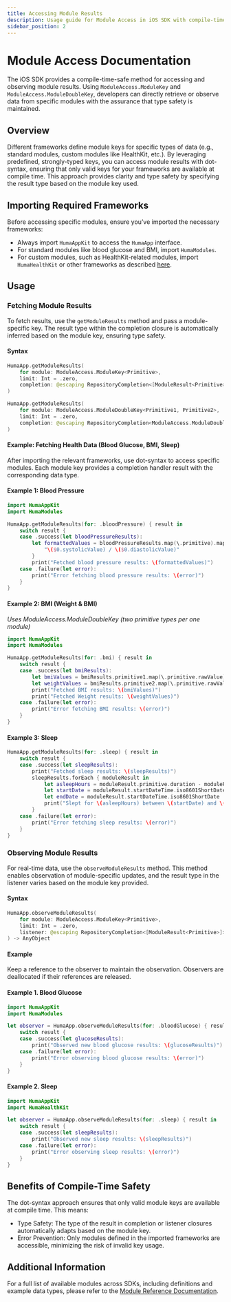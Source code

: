 ```yaml
---
title: Accessing Module Results
description: Usage guide for Module Access in iOS SDK with compile-time safe module keys
sidebar_position: 2
---
```


# Module Access Documentation

The iOS SDK provides a compile-time-safe method for accessing and observing module results. Using `ModuleAccess.ModuleKey` and `ModuleAccess.ModuleDoubleKey`, developers can directly retrieve or observe data from specific modules with the assurance that type safety is maintained.

## Overview

Different frameworks define module keys for specific types of data (e.g., standard modules, custom modules like HealthKit, etc.). By leveraging predefined, strongly-typed keys, you can access module results with dot-syntax, ensuring that only valid keys for your frameworks are available at compile time. This approach provides clarity and type safety by specifying the result type based on the module key used.

## Importing Required Frameworks

Before accessing specific modules, ensure you’ve imported the necessary frameworks:
- Always import `HumaAppKit` to access the `HumaApp` interface.
- For standard modules like blood glucose and BMI, import `HumaModules`.
- For custom modules, such as HealthKit-related modules, import `HumaHealthKit` or other frameworks as described [here](./module_keys_reference).

## Usage

### Fetching Module Results

To fetch results, use the `getModuleResults` method and pass a module-specific key. The result type within the completion closure is automatically inferred based on the module key, ensuring type safety.

#### Syntax

```swift
HumaApp.getModuleResults(
    for module: ModuleAccess.ModuleKey<Primitive>,
    limit: Int = .zero,
    completion: @escaping RepositoryCompletion<[ModuleResult<Primitive>]>
)

HumaApp.getModuleResults(
    for module: ModuleAccess.ModuleDoubleKey<Primitive1, Primitive2>,
    limit: Int = .zero,
    completion: @escaping RepositoryCompletion<ModuleAccess.ModuleDoubleKeyResult<Primitive1, Primitive2>>
) 
```

#### Example: Fetching Health Data (Blood Glucose, BMI, Sleep)

After importing the relevant frameworks, use dot-syntax to access specific modules. Each module key provides a completion handler result with the corresponding data type.

#### Example 1: Blood Pressure

```swift
import HumaAppKit
import HumaModules

HumaApp.getModuleResults(for: .bloodPressure) { result in
    switch result {
    case .success(let bloodPressureResults):
        let formattedValues = bloodPressureResults.map(\.primitive).map {
            "\($0.systolicValue) / \($0.diastolicValue)"
        }
        print("Fetched blood pressure results: \(formattedValues)")
    case .failure(let error):
        print("Error fetching blood pressure results: \(error)")
    }
}
```

#### Example 2: BMI (Weight & BMI)
*Uses ModuleAccess.ModuleDoubleKey (two primitive types per one module)*

```swift
import HumaAppKit
import HumaModules

HumaApp.getModuleResults(for: .bmi) { result in
    switch result {
    case .success(let bmiResults):
        let bmiValues = bmiResults.primitive1.map(\.primitive.rawValue)
        let weightValues = bmiResults.primitive2.map(\.primitive.rawValue)
        print("Fetched BMI results: \(bmiValues)")
        print("Fetched Weight results: \(weightValues)")
    case .failure(let error):
        print("Error fetching BMI results: \(error)")
    }
}
```

#### Example 3: Sleep

```swift
HumaApp.getModuleResults(for: .sleep) { result in
    switch result {
    case .success(let sleepResults):
        print("Fetched sleep results: \(sleepResults)")
        sleepResults.forEach { moduleResult in
            let asleepHours = moduleResult.primitive.duration - moduleResult.primitive.awake
            let startDate = moduleResult.startDateTime.iso8601ShortDate
            let endDate = moduleResult.startDateTime.iso8601ShortDate
            print("Slept for \(asleepHours) between \(startDate) and \(endDate)")
        }
    case .failure(let error):
        print("Error fetching sleep results: \(error)")
    }
}
```

### Observing Module Results

For real-time data, use the `observeModuleResults` method. This method enables observation of module-specific updates, and the result type in the listener varies based on the module key provided.

#### Syntax

```swift
HumaApp.observeModuleResults(
    for module: ModuleAccess.ModuleKey<Primitive>,
    limit: Int = .zero,
    listener: @escaping RepositoryCompletion<[ModuleResult<Primitive>]>
) -> AnyObject
```

#### Example

Keep a reference to the observer to maintain the observation. Observers are deallocated if their references are released.

#### Example 1. Blood Glucose

```swift
import HumaAppKit
import HumaModules

let observer = HumaApp.observeModuleResults(for: .bloodGlucose) { result in
    switch result {
    case .success(let glucoseResults):
        print("Observed new blood glucose results: \(glucoseResults)")
    case .failure(let error):
        print("Error observing blood glucose results: \(error)")
    }
}
```

#### Example 2. Sleep

```swift
import HumaAppKit
import HumaHealthKit

let observer = HumaApp.observeModuleResults(for: .sleep) { result in
    switch result {
    case .success(let sleepResults):
        print("Observed new sleep results: \(sleepResults)")
    case .failure(let error):
        print("Error observing sleep results: \(error)")
    }
}
```

## Benefits of Compile-Time Safety

The dot-syntax approach ensures that only valid module keys are available at compile time. This means:

- Type Safety: The type of the result in completion or listener closures automatically adapts based on the module key.
- Error Prevention: Only modules defined in the imported frameworks are accessible, minimizing the risk of invalid key usage.

## Additional Information

For a full list of available modules across SDKs, including definitions and example data types, please refer to the [Module Reference Documentation](./module_keys_reference).
